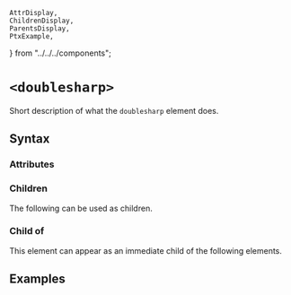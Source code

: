     AttrDisplay,
    ChildrenDisplay,
    ParentsDisplay,
    PtxExample,
} from "../../../components";

# `<doublesharp>`

Short description of what the `doublesharp` element does.

## Syntax

### Attributes

<AttrDisplay name="doublesharp" />

### Children

The following can be used as children.

<ChildrenDisplay name="doublesharp" />

### Child of

This element can appear as an immediate child of the following elements.

<ParentsDisplay name="doublesharp" />

## Examples

    